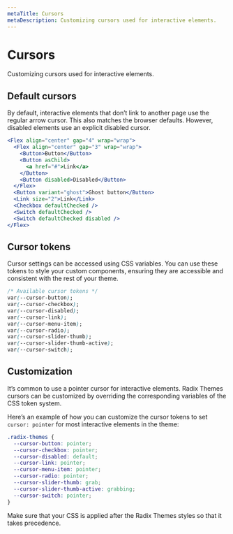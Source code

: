```yaml
---
metaTitle: Cursors
metaDescription: Customizing cursors used for interactive elements.
---
```


# Cursors

<Description>Customizing cursors used for interactive elements.</Description>

## Default cursors

By default, interactive elements that don’t link to another page use the regular arrow cursor. This also matches the browser defaults. However, disabled elements use an explicit disabled cursor.

```jsx live="true"
<Flex align="center" gap="4" wrap="wrap">
  <Flex align="center" gap="3" wrap="wrap">
    <Button>Button</Button>
    <Button asChild>
      <a href="#">Link</a>
    </Button>
    <Button disabled>Disabled</Button>
  </Flex>
  <Button variant="ghost">Ghost button</Button>
  <Link size="2">Link</Link>
  <Checkbox defaultChecked />
  <Switch defaultChecked />
  <Switch defaultChecked disabled />
</Flex>
```

## Cursor tokens

Cursor settings can be accessed using CSS variables. You can use these tokens to style your custom components, ensuring they are accessible and consistent with the rest of your theme.

```css
/* Available cursor tokens */
var(--cursor-button);
var(--cursor-checkbox);
var(--cursor-disabled);
var(--cursor-link);
var(--cursor-menu-item);
var(--cursor-radio);
var(--cursor-slider-thumb);
var(--cursor-slider-thumb-active);
var(--cursor-switch);
```

## Customization

It’s common to use a pointer cursor for interactive elements. Radix Themes cursors can be customized by overriding the corresponding variables of the CSS token system.

Here’s an example of how you can customize the cursor tokens to set `cursor: pointer` for most interactive elements in the theme:

```css
.radix-themes {
  --cursor-button: pointer;
  --cursor-checkbox: pointer;
  --cursor-disabled: default;
  --cursor-link: pointer;
  --cursor-menu-item: pointer;
  --cursor-radio: pointer;
  --cursor-slider-thumb: grab;
  --cursor-slider-thumb-active: grabbing;
  --cursor-switch: pointer;
}
```

Make sure that your CSS is applied after the Radix Themes styles so that it takes precedence.
